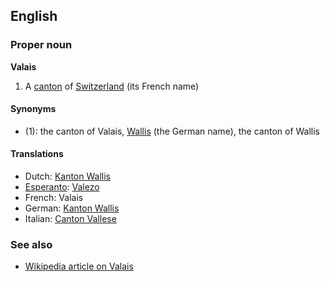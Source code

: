 ==English==
===Proper noun===
'''Valais'''

#A [[canton]] of [[Switzerland]] (its French name)

====Synonyms====
*(1): the canton of Valais, [[Wallis]] (the German name), the canton of Wallis

====Translations====
*Dutch: [[Kanton Wallis]]
*[[Esperanto]]: [[Valezo]]
*French: Valais
*German: [[Kanton Wallis]]
*Italian: [[Canton Vallese]]

===See also===
*[[en:Valais|Wikipedia article on Valais]]